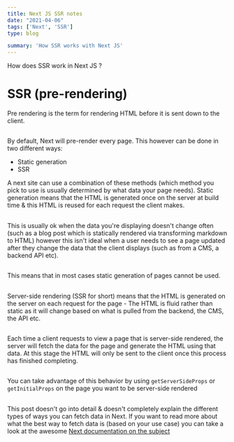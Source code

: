 ```yaml
---
title: Next JS SSR notes
date: "2021-04-06"
tags: ['Next', 'SSR']
type: blog

summary: 'How SSR works with Next JS'
---
```


How does SSR work in Next JS ? 

# SSR (pre-rendering)

Pre rendering is the term for rendering HTML before it is sent down to the client. 

## 

By default, Next will pre-render every page. This however can be done in two different ways: 

* Static generation 
* SSR 


A next site can use a combination of these methods (which method you pick to use is usually determined by what data your page needs). Static generation means that the HTML is generated once on the server at build time & this HTML is reused for each request the client makes. 

##

This is usually ok when the data you're displaying doesn't change often (such as a blog post which is statically rendered via transforming markdown to HTML) however this isn't ideal when a user needs to see a page updated after they change the data that the client displays (such as from a CMS, a backend API etc). 

##

This means that in most cases static generation of pages cannot be used.

##

Server-side rendering (SSR for short) means that the HTML is generated on the server on each request for the page - The HTML is fluid rather than static as it will change based on what is pulled from the backend, the CMS, the API etc. 

##

Each time a client requests to view a page that is server-side rendered, the server will fetch the data for the page and generate the HTML using that data. At this stage the HTML will only be sent to the client once this process has finished completing. 

##

You can take advantage of this behavior by using `getServerSideProps` or `getInitialProps` on the page you want to be server-side rendered 

##

This post doesn't go into detail & doesn't completely explain the different types of ways you can fetch data in Next. If you want to read more about what the best way to fetch data is (based on your use case) you can take a look at the awesome <a href='https://nextjs.org/docs/basic-features/data-fetching' target='_blank' referrer='no-referrer'>Next documentation on the subject </a> 